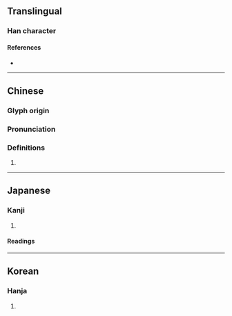 {{character info/new}}
==Translingual==

===Han character===
{{Han char|rn=30|rad=口|as=04|sn=7|four=65030|canj=RDK|ids=⿰口夬}}

====References====
* {{Han ref|kx=0179.110|dkj=03371|dj=0397.050|hdz=10596.010|uh=5437|ud=21559|bh=CA77|bd=51831}}

----

==Chinese==
{{zh-forms}}

===Glyph origin===
{{Han etym}}

===Pronunciation===
{{zh-pron
|m=xuè
|c=hyut3
|mc=y
|oc=y
|cat=
}}

===Definitions===
{{zh-hanzi}}

# {{rfdef|zh}}

----

==Japanese==

===Kanji===
{{ja-kanji|grade=uc|rs=口04}}

# {{rfdef|ja|sort=口04}}

====Readings====
{{ja-readings
|goon=けち, せち
|kanon=けつ, せつ
|kun=}}

----

==Korean==

===Hanja===
{{ko-hanja|hangeul=혈|rv=hyeol|mr=hyŏl}}

# {{rfdef|ko|sort=口04}}